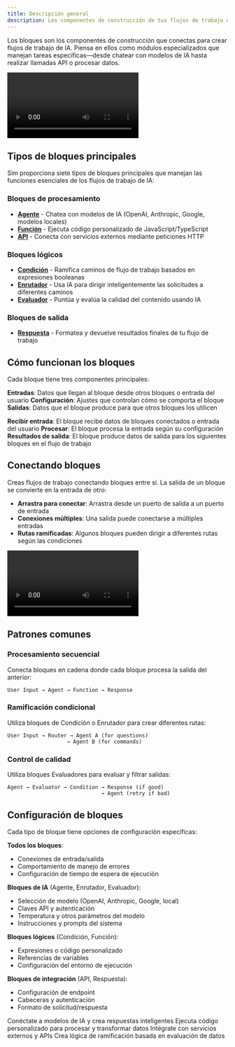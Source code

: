 ```yaml
---
title: Descripción general
description: Los componentes de construcción de tus flujos de trabajo de IA
---
```



Los bloques son los componentes de construcción que conectas para crear flujos de trabajo de IA. Piensa en ellos como módulos especializados que manejan tareas específicas—desde chatear con modelos de IA hasta realizar llamadas API o procesar datos.

<div className="w-full max-w-2xl mx-auto overflow-hidden rounded-lg">
  <Video src="connections.mp4" width={700} height={450} />
</div>

## Tipos de bloques principales

Sim proporciona siete tipos de bloques principales que manejan las funciones esenciales de los flujos de trabajo de IA:

### Bloques de procesamiento
- **[Agente](/blocks/agent)** - Chatea con modelos de IA (OpenAI, Anthropic, Google, modelos locales)
- **[Función](/blocks/function)** - Ejecuta código personalizado de JavaScript/TypeScript
- **[API](/blocks/api)** - Conecta con servicios externos mediante peticiones HTTP

### Bloques lógicos
- **[Condición](/blocks/condition)** - Ramifica caminos de flujo de trabajo basados en expresiones booleanas
- **[Enrutador](/blocks/router)** - Usa IA para dirigir inteligentemente las solicitudes a diferentes caminos
- **[Evaluador](/blocks/evaluator)** - Puntúa y evalúa la calidad del contenido usando IA

### Bloques de salida
- **[Respuesta](/blocks/response)** - Formatea y devuelve resultados finales de tu flujo de trabajo

## Cómo funcionan los bloques

Cada bloque tiene tres componentes principales:

**Entradas**: Datos que llegan al bloque desde otros bloques o entrada del usuario
**Configuración**: Ajustes que controlan cómo se comporta el bloque
**Salidas**: Datos que el bloque produce para que otros bloques los utilicen

<Steps>
  <Step>
    <strong>Recibir entrada</strong>: El bloque recibe datos de bloques conectados o entrada del usuario
  </Step>
  <Step>
    <strong>Procesar</strong>: El bloque procesa la entrada según su configuración
  </Step>
  <Step>
    <strong>Resultados de salida</strong>: El bloque produce datos de salida para los siguientes bloques en el flujo de trabajo
  </Step>
</Steps>

## Conectando bloques

Creas flujos de trabajo conectando bloques entre sí. La salida de un bloque se convierte en la entrada de otro:

- **Arrastra para conectar**: Arrastra desde un puerto de salida a un puerto de entrada
- **Conexiones múltiples**: Una salida puede conectarse a múltiples entradas
- **Rutas ramificadas**: Algunos bloques pueden dirigir a diferentes rutas según las condiciones

<div className="w-full max-w-2xl mx-auto overflow-hidden rounded-lg">
  <Video src="connections.mp4" width={700} height={450} />
</div>

## Patrones comunes

### Procesamiento secuencial
Conecta bloques en cadena donde cada bloque procesa la salida del anterior:

```
User Input → Agent → Function → Response
```

### Ramificación condicional
Utiliza bloques de Condición o Enrutador para crear diferentes rutas:

```
User Input → Router → Agent A (for questions)
                   → Agent B (for commands)
```

### Control de calidad
Utiliza bloques Evaluadores para evaluar y filtrar salidas:

```
Agent → Evaluator → Condition → Response (if good)
                              → Agent (retry if bad)
```

## Configuración de bloques

Cada tipo de bloque tiene opciones de configuración específicas:

**Todos los bloques**:
- Conexiones de entrada/salida
- Comportamiento de manejo de errores
- Configuración de tiempo de espera de ejecución

**Bloques de IA** (Agente, Enrutador, Evaluador):
- Selección de modelo (OpenAI, Anthropic, Google, local)
- Claves API y autenticación
- Temperatura y otros parámetros del modelo
- Instrucciones y prompts del sistema

**Bloques lógicos** (Condición, Función):
- Expresiones o código personalizado
- Referencias de variables
- Configuración del entorno de ejecución

**Bloques de integración** (API, Respuesta):
- Configuración de endpoint
- Cabeceras y autenticación
- Formato de solicitud/respuesta

<Cards>
  <Card title="Bloque de agente" href="/blocks/agent">
    Conéctate a modelos de IA y crea respuestas inteligentes
  </Card>
  <Card title="Bloque de función" href="/blocks/function">
    Ejecuta código personalizado para procesar y transformar datos
  </Card>
  <Card title="Bloque de API" href="/blocks/api">
    Intégrate con servicios externos y APIs
  </Card>
  <Card title="Bloque de condición" href="/blocks/condition">
    Crea lógica de ramificación basada en evaluación de datos
  </Card>
</Cards>
